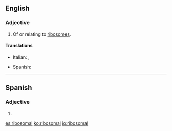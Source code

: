 ==English==

===Adjective===
{{en-adj}}

# Of or relating to [[ribosome]]s.

====Translations====
{{trans-top|of or relating to ribosomes}}
* Italian: {{t-|it|ribosomiale}}, {{t-|it|ribosomale}}
{{trans-mid}}
* Spanish: {{t+|es|ribosomal}}
{{trans-bottom}}

----

==Spanish==

===Adjective===
{{es-adj|pl=ribosomales}}

# {{l|en|ribosomal}}

[[es:ribosomal]]
[[ko:ribosomal]]
[[io:ribosomal]]